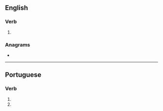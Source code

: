 ==English==

===Verb===
{{head|en|verb form}}

# {{en-third-person singular of|amortize}}

===Anagrams===
* {{anagrams|en|a=aeimorstz|atomizers}}

----

==Portuguese==

===Verb===
{{head|pt|verb form}}

# {{inflection of|pt|amortizar||2|s|pres|subj}}
# {{inflection of|pt|amortizar||2|s|negative|impr}}